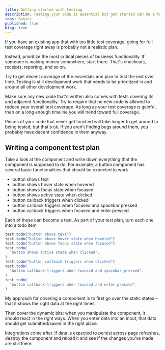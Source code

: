 ```yaml
---
title: Getting started with testing
description: Testing your code is essential but get started can be a tough hurdle to overcome
tags: Basics
published: true
blog: true
---
```


If you have an existing app that with too little test coverage, going for full test coverage right away is probably not a realistic plan.

Instead, prioritize the most critical pieces of business functionality. If someone is making money somewhere, start there. That's checkouts, receipts, reporting, and so on.

Try to get decent coverage of the essentials and plan to test the rest over time. Testing is still development work that needs to be prioritized in and around all other development work.

Make sure any new code that's written also comes with tests covering its and adjacent functionality. Try to require that no new code is allowed to reduce your overall test coverage. As long as your test coverage is gainful, then on a long enough timeline you will trend toward full coverage.

Pieces of your code that never get touched will take longer to get around to being tested, but that's ok. If you aren't finding bugs around them, you probably have decent confidence in them anyway.

## Writing a component test plan

Take a look at the component and write down everything that the component is supposed to do. For example, a button component has several basic functionalities that should be expected to work.

- button shows text
- button shows hover state when hovered
- button shows focus state when focused
- button shows active state when clicked
- button callback triggers when clicked
- button callback triggers when focused and spacebar pressed
- button callback triggers when focused and enter pressed

Each of these can become a test. As part of your test plan, turn each one into a todo item

```js
test.todo("button shows text")
test.todo("button shows hover state when hovered")
test.todo("button shows focus state when focused")
test.todo(
  "button shows active state when clicked",
)
test.todo("button callback triggers when clicked")
test.todo(
  "button callback triggers when focused and spacebar pressed",
)
test.todo(
  "button callback triggers when focused and enter pressed",
)
```

My approach for covering a component is to first go over the static states – that it shows the right data at the right times.

Then cover the dynamic bits: when you manipulate the component, it should react in the right ways. When you enter data into an input, that data should get submitted/saved in the right place.

Integrations come after. If data is expected to persist across page refreshes, destroy the component and reload it and see if the changes you've made are still there.
